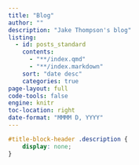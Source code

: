 ```yaml
---
title: "Blog"
author: ""
description: "Jake Thompson's blog"
listing:
  - id: posts_standard
    contents:
      - "**/index.qmd"
      - "**/index.markdown"
    sort: "date desc"
    categories: true
page-layout: full
code-tools: false
engine: knitr
toc-location: right
date-format: "MMMM D, YYYY"
---
```


```css
#title-block-header .description {
    display: none;
}
```

